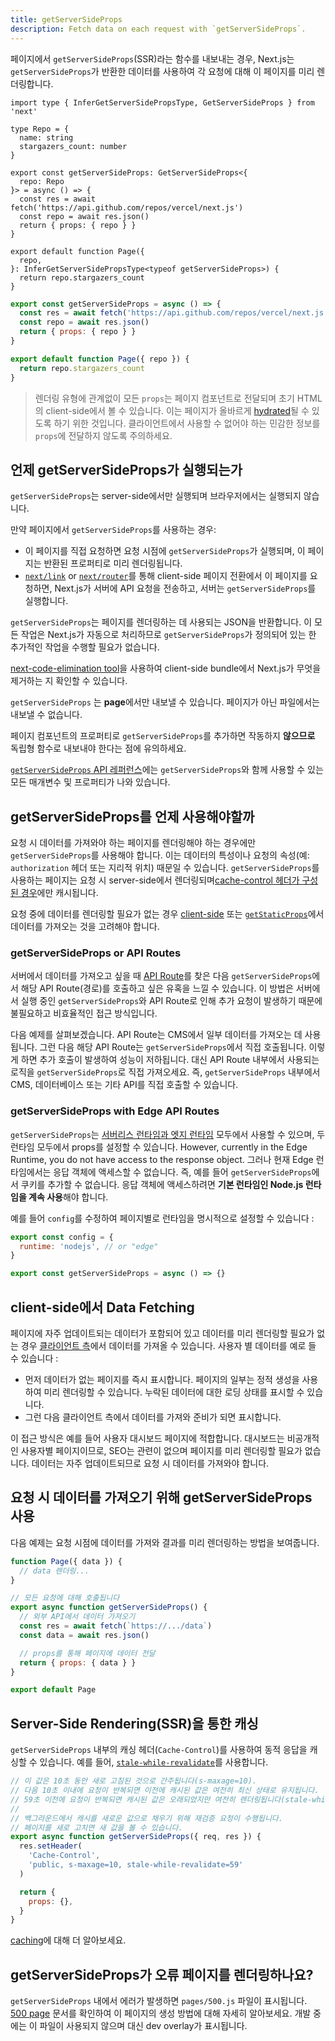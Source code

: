 ```yaml
---
title: getServerSideProps
description: Fetch data on each request with `getServerSideProps`.
---
```


페이지에서 `getServerSideProps`(SSR)라는 함수를 내보내는 경우, Next.js는 `getServerSideProps`가 반환한 데이터를 사용하여 각 요청에 대해 이 페이지를 미리 렌더링합니다.

```tsx filename="pages/index.tsx" switcher
import type { InferGetServerSidePropsType, GetServerSideProps } from 'next'

type Repo = {
  name: string
  stargazers_count: number
}

export const getServerSideProps: GetServerSideProps<{
  repo: Repo
}> = async () => {
  const res = await fetch('https://api.github.com/repos/vercel/next.js')
  const repo = await res.json()
  return { props: { repo } }
}

export default function Page({
  repo,
}: InferGetServerSidePropsType<typeof getServerSideProps>) {
  return repo.stargazers_count
}
```

```jsx filename="pages/index.js" switcher
export const getServerSideProps = async () => {
  const res = await fetch('https://api.github.com/repos/vercel/next.js')
  const repo = await res.json()
  return { props: { repo } }
}

export default function Page({ repo }) {
  return repo.stargazers_count
}
```

> 렌더링 유형에 관계없이 모든 `props`는 페이지 컴포넌트로 전달되며 초기 HTML의 client-side에서 볼 수 있습니다. 이는 페이지가 올바르게 [hydrated](https://react.dev/reference/react-dom/hydrate)될 수 있도록 하기 위한 것입니다. 클라이언트에서 사용할 수 없어야 하는 민감한 정보를 `props`에 전달하지 않도록 주의하세요.

## 언제 getServerSideProps가 실행되는가

`getServerSideProps`는 server-side에서만 실행되며 브라우저에서는 실행되지 않습니다.

만약 페이지에서 `getServerSideProps`를 사용하는 경우:

- 이 페이지를 직접 요청하면 요청 시점에 `getServerSideProps`가 실행되며, 이 페이지는 반환된 프로퍼티로 미리 렌더링됩니다.
- [`next/link`](/docs/pages/api-reference/components/link) or [`next/router`](/docs/pages/api-reference/functions/use-router)를 통해 client-side 페이지 전환에서 이 페이지를 요청하면, Next.js가 서버에 API 요청을 전송하고, 서버는 `getServerSideProps`를 실행합니다.

`getServerSideProps`는 페이지를 렌더링하는 데 사용되는 JSON을 반환합니다. 이 모든 작업은 Next.js가 자동으로 처리하므로 `getServerSideProps`가 정의되어 있는 한 추가적인 작업을 수행할 필요가 없습니다.

[next-code-elimination tool](https://next-code-elimination.vercel.app/)을 사용하여 client-side  bundle에서 Next.js가 무엇을 제거하는 지 확인할 수 있습니다.

`getServerSideProps` 는 **page**에서만 내보낼 수 있습니다. 페이지가 아닌 파일에서는 내보낼 수 없습니다.

페이지 컴포넌트의 프로퍼티로 `getServerSideProps`를 추가하면 작동하지 **않으므로** 독립형 함수로 내보내야 한다는 점에 유의하세요.

[`getServerSideProps` API 레퍼런스](https://nextjs.org/docs/pages/api-reference/functions/get-server-side-props)에는 `getServerSideProps`와 함께 사용할 수 있는 모든 매개변수 및 프로퍼티가 나와 있습니다.

## getServerSideProps를 언제 사용해야할까

요청 시 데이터를 가져와야 하는 페이지를 렌더링해야 하는 경우에만 `getServerSideProps`를 사용해야 합니다. 이는 데이터의 특성이나 요청의 속성(예: `authorization` 헤더 또는 지리적 위치) 때문일 수 있습니다. `getServerSideProps`를 사용하는 페이지는 요청 시 server-side에서 렌더링되며[cache-control 헤더가 구성된 경우](https://nextjs.org/docs/pages/building-your-application/deploying/production-checklist#caching)에만 캐시됩니다.

요청 중에 데이터를 렌더링할 필요가 없는 경우 [client-side](#fetching-data-on-the-client-side) 또는 [`getStaticProps`](https://nextjs.org/docs/pages/building-your-application/data-fetching/get-static-props)에서 데이터를 가져오는 것을 고려해야 합니다.

### getServerSideProps or API Routes

서버에서 데이터를 가져오고 싶을 때 [API Route](https://nextjs.org/docs/pages/building-your-application/routing/api-routes)를 찾은 다음 `getServerSideProps`에서 해당 API Route(경로)를 호출하고 싶은 유혹을 느낄 수 있습니다. 이 방법은 서버에서 실행 중인 `getServerSideProps`와 API Route로 인해 추가 요청이 발생하기 때문에 불필요하고 비효율적인 접근 방식입니다.

다음 예제를 살펴보겠습니다. API Route는 CMS에서 일부 데이터를 가져오는 데 사용됩니다. 그런 다음 해당 API Route는 `getServerSideProps`에서 직접 호출됩니다. 이렇게 하면 추가 호출이 발생하여 성능이 저하됩니다. 대신 API Route 내부에서 사용되는 로직을 `getServerSideProps`로 직접 가져오세요. 즉, `getServerSideProps` 내부에서 CMS, 데이터베이스 또는 기타 API를 직접 호출할 수 있습니다.

### getServerSideProps with Edge API Routes

`getServerSideProps`는 [서버리스 런타임과 엣지 런타임](https://nextjs.org/docs/pages/building-your-application/rendering/edge-and-nodejs-runtimes) 모두에서 사용할 수 있으며, 두 런타임 모두에서 props를 설정할 수 있습니다.  However, currently in the Edge Runtime, you do not have access to the response object. 그러나 현재 Edge 런타임에서는 응답 객체에 액세스할 수 없습니다. 즉, 예를 들어 `getServerSideProps`에서 쿠키를 추가할 수 없습니다. 응답 객체에 액세스하려면 **기본 런타임인 Node.js 런타임을 계속 사용**해야 합니다.

예를 들어 `config`를 수정하여 페이지별로 런타임을 명시적으로 설정할 수 있습니다 :

```jsx filename="pages/index.js"
export const config = {
  runtime: 'nodejs', // or "edge"
}

export const getServerSideProps = async () => {}
```

## client-side에서 Data Fetching

페이지에 자주 업데이트되는 데이터가 포함되어 있고 데이터를 미리 렌더링할 필요가 없는 경우 [클라이언트 측](https://nextjs.org/docs/pages/building-your-application/data-fetching/client-side)에서 데이터를 가져올 수 있습니다. 사용자 별 데이터를 예로 들 수 있습니다 :

- 먼저 데이터가 없는 페이지를 즉시 표시합니다. 페이지의 일부는 정적 생성을 사용하여 미리 렌더링할 수 있습니다. 누락된 데이터에 대한 로딩 상태를 표시할 수 있습니다.
- 그런 다음 클라이언트 측에서 데이터를 가져와 준비가 되면 표시합니다.

이 접근 방식은 예를 들어 사용자 대시보드 페이지에 적합합니다. 대시보드는 비공개적인 사용자별 페이지이므로, SEO는 관련이 없으며 페이지를 미리 렌더링할 필요가 없습니다. 데이터는 자주 업데이트되므로 요청 시 데이터를 가져와야 합니다.

## 요청 시 데이터를 가져오기 위해 getServerSideProps 사용

다음 예제는 요청 시점에 데이터를 가져와 결과를 미리 렌더링하는 방법을 보여줍니다.

```jsx
function Page({ data }) {
  // data 렌더링...
}

// 모든 요청에 대해 호출됩니다
export async function getServerSideProps() {
  // 외부 API에서 데이터 가져오기
  const res = await fetch(`https://.../data`)
  const data = await res.json()

  // props를 통해 페이지에 데이터 전달
  return { props: { data } }
}

export default Page
```

## Server-Side Rendering(SSR)을 통한 캐싱

`getServerSideProps` 내부의 캐싱 헤더(`Cache-Control`)를 사용하여 동적 응답을 캐싱할 수 있습니다. 예를 들어, [`stale-while-revalidate`](https://web.dev/stale-while-revalidate/)를 사용합니다.

```jsx
// 이 값은 10초 동안 새로 고침된 것으로 간주됩니다(s-maxage=10).
// 다음 10초 이내에 요청이 반복되면 이전에 캐시된 값은 여전히 최신 상태로 유지됩니다. 
// 59초 이전에 요청이 반복되면 캐시된 값은 오래되었지만 여전히 렌더링됩니다(stale-while-revalidate=59).
//
// 백그라운드에서 캐시를 새로운 값으로 채우기 위해 재검증 요청이 수행됩니다.
// 페이지를 새로 고치면 새 값을 볼 수 있습니다.
export async function getServerSideProps({ req, res }) {
  res.setHeader(
    'Cache-Control',
    'public, s-maxage=10, stale-while-revalidate=59'
  )

  return {
    props: {},
  }
}
```

[caching](https://nextjs.org/docs/pages/building-your-application/deploying/production-checklist#caching)에 대해 더 알아보세요.

## getServerSideProps가 오류 페이지를 렌더링하나요?

`getServerSideProps` 내에서 에러가 발생하면 `pages/500.js` 파일이 표시됩니다. [500 page](/https://nextjs.org/docs/pages/building-your-application/routing/custom-error#500-page) 문서를 확인하여 이 페이지의 생성 방법에 대해 자세히 알아보세요. 개발 중에는 이 파일이 사용되지 않으며 대신 dev overlay가 표시됩니다.
